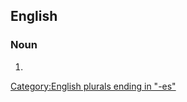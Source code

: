 {{also|home stretches}}

==English==

===Noun===
{{head|en|noun form}}

# {{plural of|homestretch|lang=en}}

[[Category:English plurals ending in "-es"]]